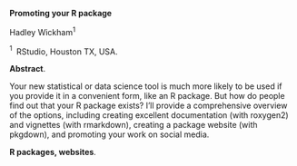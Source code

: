 <span>**Promoting your R package**</span>

Hadley Wickham$^1$

$^1 \;$ RStudio, Houston TX, USA.

<span>**Abstract**</span>.

Your new statistical or data science tool is much more likely to be used
if you provide it in a convenient form, like an R package. But how do
people find out that your R package exists? I’ll provide a comprehensive
overview of the options, including creating excellent documentation
(with roxygen2) and vignettes (with rmarkdown), creating a package
website (with pkgdown), and promoting your work on social media.

<span>**R packages, websites**</span>.
